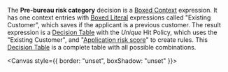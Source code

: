 
<Meta title="Use cases/Loan Originations/Bureau Strategy Decision Service/Pre Bureau Risk Category" />

The **Pre-bureau risk category** decision is a
[Boxed Context](/docs/boxed-expressions-context--overview) expression.
It has one context entries with [Boxed Literal](/docs/boxed-expressions-literal--overview)
expressions called "Existing Customer", which saves if the applicant is a previous customer.
The result expression is a
[Decision Table](/docs/boxed-expressions-decision-table--overview) with
the _Unique_ Hit Policy, which uses the "Existing Customer", and
"[Application risk score](/docs/use-cases-loan-originations-application-risk-score--overview)"
to create rules. This [Decision Table](/docs/boxed-expressions-decision-table--overview)
is a complete table with all possible combinations.

<Canvas style={{ border: "unset", boxShadow: "unset" }}>
  <PreBureauRiskCategory />
</Canvas>
